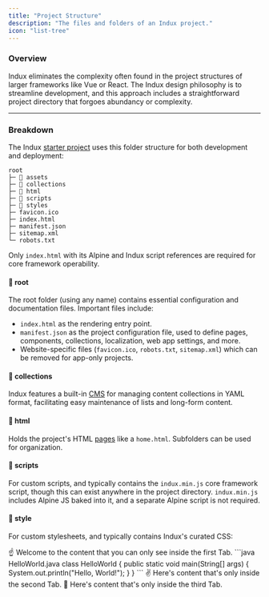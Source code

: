 ```yaml
---
title: "Project Structure"
description: "The files and folders of an Indux project."
icon: "list-tree"
---
```



### Overview
Indux eliminates the complexity often found in the project structures of larger frameworks like Vue or React. The Indux design philosophy is to streamline development, and this approach includes a straightforward project directory that forgoes abundancy or complexity.

---

### Breakdown
The Indux [starter project](/getting-started/setup) uses this folder structure for both development and deployment:
```
root
├─ 📁 assets
├─ 📁 collections
├─ 📁 html
├─ 📁 scripts
├─ 📁 styles
├─ favicon.ico
├─ index.html
├─ manifest.json
├─ sitemap.xml
└─ robots.txt
```
<Note>Only `index.html` with its Alpine and Indux script references are required for core framework operability.</Note>

#### 📁 root
The root folder (using any name) contains essential configuration and documentation files. Important files include:
- `index.html` as the rendering entry point.
- `manifest.json` as the project configuration file, used to define pages, components, collections, localization, web app settings, and more.
- Website-specific files (`favicon.ico`, `robots.txt`, `sitemap.xml`) which can be removed for app-only projects.

#### 📁 collections
Indux features a built-in [CMS](docs/cms-collections) for managing content collections in YAML format, facilitating easy maintenance of lists and long-form content.

#### 📁 html
Holds the project's HTML [pages](/pages) like a `home.html`. Subfolders can be used for organization.

#### 📁 scripts
For custom scripts, and typically contains the `indux.min.js` core framework script, though this can exist anywhere in the project directory.
<Note>`indux.min.js` includes Alpine JS baked into it, and a separate Alpine script is not required.</Note>

#### 📁 style
For custom stylesheets, and typically contains Indux's curated CSS:
<StylesheetList />

<Tabs>
  <Tab title="First Tab">
    ☝️ Welcome to the content that you can only see inside the first Tab.
    ```java HelloWorld.java
      class HelloWorld {
          public static void main(String[] args) {
              System.out.println("Hello, World!");
          }
      }
    ```
  </Tab>
  <Tab title="Second Tab">
    ✌️ Here's content that's only inside the second Tab.
  </Tab>
  <Tab title="Third Tab">
    💪 Here's content that's only inside the third Tab.
  </Tab>
</Tabs>